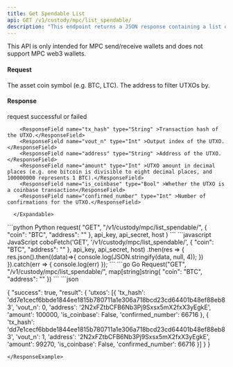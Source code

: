 ```yaml
---
title: Get Spendable List
api: GET /v1/custody/mpc/list_spendable/ 
description: "This endpoint returns a JSON response containing a list of spendable unspent transaction outputs (UTXOs) for a given asset coin and address. The response includes the transaction hash, output index, address, amount, and confirmation status of each UTXO."
---
```


<Note>This API is only intended for MPC send/receive wallets and does not support MPC web3 wallets.</Note>

#### Request
<ParamField query="coin" type="String" required>The asset coin symbol (e.g. BTC, LTC).</ParamField>
<ParamField query="address" type="String" >The address to filter UTXOs by.</ParamField>

#### Response
<ResponseField name="success" type="bool">request successful or failed</ResponseField>
   <ResponseField name="result" type="object">
      <Expandable title="object">

        <ResponseField name="tx_hash" type="String" >Transaction hash of the UTXO.</ResponseField>
        <ResponseField name="vout_n" type="Int" >Output index of the UTXO.</ResponseField>
        <ResponseField name="address" type="String" >Address of the UTXO.</ResponseField>
        <ResponseField name="amount" type="Int" >UTXO amount in decimal places (e.g. one bitcoin is divisible to eight decimal places, and 100000000 represents 1 BTC).</ResponseField>
        <ResponseField name="is_coinbase" type="Bool" >Whether the UTXO is a coinbase transaction</ResponseField>
        <ResponseField name="confirmed_number" type="Int" >Number of confirmations for the UTXO.</ResponseField>

      </Expandable>
</ResponseField>

<RequestExample>
```python Python
request(
    "GET",
    "/v1/custody/mpc/list_spendable/",
    {
        "coin": "BTC",
        "address": ""
    },
    api_key, api_secret, host
)
```
```javascript JavaScript
coboFetch('GET', '/v1/custody/mpc/list_spendable/', {
    "coin": "BTC",
    "address": ""
}, api_key, api_secret, host)
    .then(res => {
        res.json().then((data)=>{
            console.log(JSON.stringify(data, null, 4));
        })
    }).catch(err => {
        console.log(err)
    });
```
```go Go
Request("GET", "/v1/custody/mpc/list_spendable/", map[string]string{
    "coin": "BTC",
    "address": ""
})
```
</RequestExample>

<ResponseExample>
```json

{
  "success": true,
  "result": {
    'utxos': [{
      'tx_hash': 'dd7e1cecf6bbde1844ee1815b780711a1e306a718bcd23cd64401b48ef88eb83',
      'vout_n': 0,
      'address': '2N2xFZtbCFB6Nb3Pj9Sxsx5mX2fxX3yEgkE',
      'amount': 100000,
      'is_coinbase': False,
      'confirmed_number': 66716
    }, {
      'tx_hash': 'dd7e1cecf6bbde1844ee1815b780711a1e306a718bcd23cd64401b48ef88eb83',
      'vout_n': 1,
      'address': '2N2xFZtbCFB6Nb3Pj9Sxsx5mX2fxX3yEgkE',
      'amount': 99270,
      'is_coinbase': False,
      'confirmed_number': 66716
    }]
  }
}
```
</ResponseExample>

